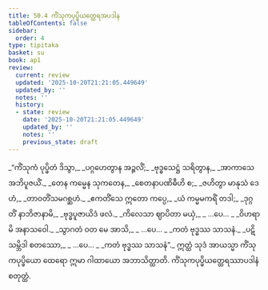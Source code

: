 ```yaml
---
title: 50.4 ကိံသုကပုပ္ဖိယတ္ထေရအပဒါန
tableOfContents: false
sidebar:
  order: 4
type: tipitaka
basket: su
book: ap1
review:
  current: review
  updated: '2025-10-20T21:21:05.449649'
  updated_by: ''
  notes: ''
  history:
  - state: review
    date: '2025-10-20T21:21:05.449649'
    updated_by: ''
    notes: ''
    previous_state: draft
---
```



<DynamicBreadcrumb />


<ReviewStatus review={frontmatter.review} showDetails={true} />

<HypothesisAnnotation frontmatter={frontmatter} />

<Division number="25" book="ap1" e="ch" v="20" p="431">

<Paragraph number="6460" type="verses" book="ap1">
_“ကိံသုကံ ပုပ္ဖိတံ ဒိသွာ,_  
_ပဂ္ဂဟေတွာန အဉ္ဇလိံ;_  
_ဗုဒ္ဓသေဋ္ဌံ သရိတွာန,_  
_အာကာသေ အဘိပူဇယိံ._  

</Paragraph>

</Division>
<Division number="26" book="ap1" e="ch" v="20" p="431">

<Paragraph number="6461" type="verses" book="ap1">
_တေန ကမ္မေန သုကတေန,_  
_စေတနာပဏိဓီဟိ စ;_  
_ဇဟိတွာ မာနုသံ ဒေဟံ,_  
_တာဝတိံသမဂစ္ဆဟံ._  

</Paragraph>

</Division>
<Division number="27" book="ap1" e="ch" v="20" p="431">

<Paragraph number="6462" type="verses" book="ap1">
_ဧကတိံသေ ဣတော ကပ္ပေ,_  
_ယံ ကမ္မမကရိံ တဒါ;_  
_ဒုဂ္ဂတိံ နာဘိဇာနာမိ,_  
_ဗုဒ္ဓပူဇာယိဒံ ဖလံ._  

</Paragraph>

</Division>
<Division number="28" book="ap1" e="ch" v="20" p="431">

<Paragraph number="6463" type="verses" book="ap1">
_ကိလေသာ ဈာပိတာ မယှံ,_  
_ …ပေ… _  
_ဝိဟရာမိ အနာသဝေါ._  

</Paragraph>

</Division>
<Division number="29" book="ap1" e="ch" v="20" p="431">

<Paragraph number="6464" type="verses" book="ap1">
_သွာဂတံ ဝတ မေ အာသိ,_  
_ …ပေ… _  
_ကတံ ဗုဒ္ဓဿ သာသနံ._  

</Paragraph>

</Division>
<Division number="30" book="ap1" e="ch" v="20" p="431">

<Paragraph number="6465" type="verses" book="ap1">
_ပဋိသမ္ဘိဒါ စတဿော,_  
_ …ပေ… _  
_ကတံ ဗုဒ္ဓဿ သာသနံ”._  

</Paragraph>

<Paragraph number="6466" book="ap1">
ဣတ္ထံ သုဒံ အာယသ္မာ ကိံသုကပုပ္ဖိယော ထေရော ဣမာ ဂါထာယော အဘာသိတ္ထာတိ.

</Paragraph>
</Division>

<Paragraph number="6467" type="center" book="ap1">
ကိံသုကပုပ္ဖိယတ္ထေရဿာပဒါနံ စတုတ္ထံ.
</Paragraph>